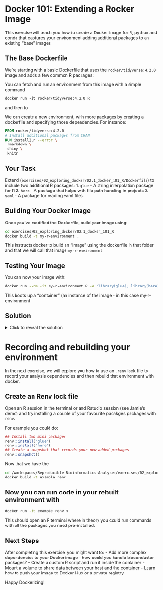 # Docker 101: Extending a Rocker Image

This exercise will teach you how to create a Docker image for R, python and conda that captures your environment adding additional packages to an existing "base" images

## The Base Dockerfile

We're starting with a basic Dockerfile that uses the `rocker/tidyverse:4.2.0` image and adds a few common R packages:

You can fetch and run an environment from this image with a simple command
```
docker run -it rocker/tidyverse:4.2.0 R
```
and then to 


We can create a new environment, with more packages by creating a dockerfile and specifying those dependencies.
For instance: 

```dockerfile
FROM rocker/tidyverse:4.2.0
# Install additional packages from CRAN
RUN install2.r --error \
 rmarkdown \
 shiny \
 knitr
```





## Your Task

Extend (`exercises/02_exploring_docker/02.1_docker_101_R/Dockerfile`) to include two additional R packages:
1. `glue` - A string interpolation package for R
2. `here` - A package that helps with file path handling in projects
3. `yaml` - A package for reading yaml files

## Building Your Docker Image

Once you've modified the Dockerfile, build your image using:

```bash
cd exercises/02_exploring_docker/02.1_docker_101_R
docker build -t my-r-environment .
```
This instructs docker to build an "image" using the dockerfile in that folder and that we will call that image `my-r-environment`

## Testing Your Image

You can now your image with:

```bash
docker run --rm -it my-r-environment R -e "library(glue); library(here); cat('Packages loaded successfully!\n')"
```

This boots up a "container" (an instance of the image - in this case my-r-environment 


## Solution

<details>
<summary>Click to reveal the solution</summary>

```dockerfile
FROM rocker/tidyverse:4.2.0
# Install additional packages from CRAN
RUN install2.r --error \
 rmarkdown \
 shiny \
 knitr \
 glue \
 here
```

</details>


# Recording and rebuilding your environment

In the next exercise, we will explore you how to use an `.renv` lock file to record your analysis dependencies and then rebuild that environment with docker.


## Create an Renv lock file
Open an R session in the terminal or and Rstudio session (see Jamie's demo) and try installing a couple of your favourite pacakges packages with `renv`.

For example you could do:

```R
## Install two mini packages
renv::install("glue")
renv::install("here")
## Create a snapshot that records your new added packages
renv::snapshot()
```
Now that we have the 
```bash
cd /workspaces/Reproducible-Bioinformatics-Analyses/exercises/02_exploring_docker/02.1_rebuilding_your_R_environment
docker build -t example_renv . 
```
## Now you can run code in your rebuilt environment with 
```bash
docker run -it example_renv R
```
This should open an R terminal where in theory you could run commands with all the packages you need pre-installed.




## Next Steps

After completing this exercise, you might want to:
- Add more complex dependencies to your Docker image - how could you handle bioconductor packages?
- Create a custom R script and run it inside the container
- Mount a volume to share data between your host and the container
- Learn how to push your image to Docker Hub or a private registry

Happy Dockerizing!